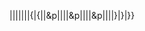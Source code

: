 {{xpda|gives={{{gives|gives}}}|l9={{{l|}}}|result={{{d|"}}}{{{1}}}{{{2}}}{{{3}}}{{{4}}}{{{5}}}{{{{{6}}}|{{{7}}}{{{8|}}}{{{9|}}}|{{{10|}}}{{{11|}}}{{{12|}}}|{{{13|}}}{{{14|}}}{{{15|}}}}}{{{d|"}}}|{{{d|"}}}|{{xpd/code|{{{1|}}}}}|{{xpd/code|{{{2|}}}}}|{{xpd/code|{{{3|}}}}}|{{xpd/code|{{{4|}}}}}|{{xpd/code|{{{5|}}}}}|{|{|{{{6}}}|&p|{{xpd/code|{{{7}}}}}|{{{8}}}|{{xpd/code|{{{9}}}}}|&p|{{xpd/code|{{{10|}}}}}|{{xpd/code|{{{11|}}}}}|{{xpd/code|{{{12|}}}}}|&p|{{xpd/code|{{{13|}}}}}|{{xpd/code|{{{14|}}}}}|{{xpd/code|{{{15|}}}}}|}|}|{{{d|"}}}}}<noinclude>{{documentation}}</noinclude>